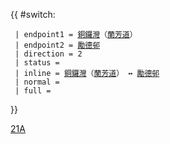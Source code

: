 {{ #switch: {{{format|}}}
  | endpoint1 = [[銅鑼灣]]（[[蘭芳道]]）
  | endpoint2 = [[勵德邨]]
  | direction = 2
  | status = 
  | inline = [[銅鑼灣]]（[[蘭芳道]]） ↔ [[勵德邨]]
  | normal =
  | full =
}}<noinclude>[[Category:港島專線小巴路線模板|21A]]</noinclude>